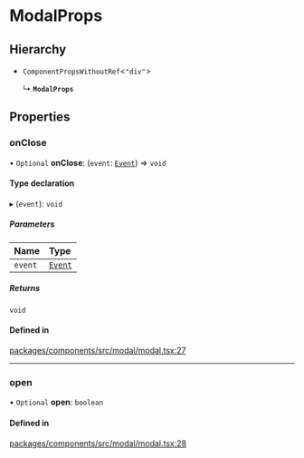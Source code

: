# ModalProps

## Hierarchy

- `ComponentPropsWithoutRef`\<`"div"`\>

  ↳ **`ModalProps`**

## Properties

### onClose

• `Optional` **onClose**: (`event`: [`Event`](https://developer.mozilla.org/docs/Web/API/Event)) => `void`

#### Type declaration

▸ (`event`): `void`

##### Parameters

| Name    | Type                                                        |
| :------ | :---------------------------------------------------------- |
| `event` | [`Event`](https://developer.mozilla.org/docs/Web/API/Event) |

##### Returns

`void`

#### Defined in

[packages/components/src/modal/modal.tsx:27](https://github.com/vtex/shoreline/blob/bf9009f50/packages/components/src/modal/modal.tsx#L27)

---

### open

• `Optional` **open**: `boolean`

#### Defined in

[packages/components/src/modal/modal.tsx:28](https://github.com/vtex/shoreline/blob/bf9009f50/packages/components/src/modal/modal.tsx#L28)
